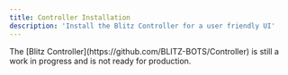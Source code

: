 ```yaml
---
title: Controller Installation
description: 'Install the Blitz Controller for a user friendly UI'
---
```




<Warning>
The [Blitz Controller](https://github.com/BLITZ-BOTS/Controller) is still a work in progress and is not ready for production.
</Warning>